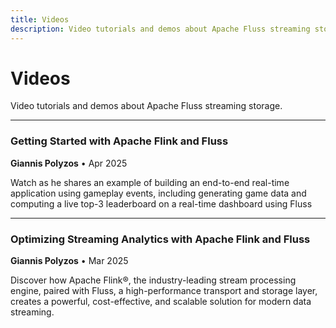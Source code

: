 ```yaml
---
title: Videos
description: Video tutorials and demos about Apache Fluss streaming storage.
---
```



# Videos

Video tutorials and demos about Apache Fluss streaming storage.

---

### Getting Started with Apache Flink and Fluss

**Giannis Polyzos** • Apr 2025

Watch as he shares an example of building an end-to-end real-time application using gameplay events, including generating game data and computing a live top-3 leaderboard on a real-time dashboard using Fluss

<YouTubeConsent videoId="_qSihYk-pOQ" title="Getting Started with Fluss and Flink" />

---

### Optimizing Streaming Analytics with Apache Flink and Fluss

**Giannis Polyzos** • Mar 2025

Discover how Apache Flink®, the industry-leading stream processing engine, paired with Fluss, a high-performance transport and storage layer, creates a powerful, cost-effective, and scalable solution for modern data streaming.

<YouTubeConsent videoId="GKsE_EUR9yU" title="Optimizing Streaming Analytics with Apache Flink and Fluss" />

